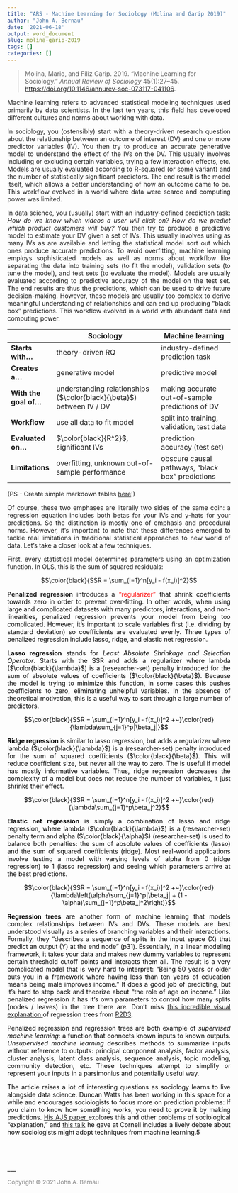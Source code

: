 ```yaml
---
title: "ARS - Machine Learning for Sociology (Molina and Garip 2019)"
author: "John A. Bernau"
date: '2021-06-18'
output: word_document
slug: molina-garip-2019
tags: []
categories: []
---
```


> Molina, Mario, and Filiz Garip. 2019. “Machine Learning for Sociology.” *Annual Review of Sociology* 45(1):27–45. <a href = https://doi.org/10.1146/annurev-soc-073117-041106 target = _blank>https://doi.org/10.1146/annurev-soc-073117-041106</a>.

<div align = "justify">
Machine learning refers to advanced statistical modeling techniques used primarily by data scientists. In the last ten years, this field has developed different cultures and norms about working with data.

In sociology, you (ostensibly) start with a theory-driven research question about the relationship between an outcome of interest (DV) and one or more predictor variables (IV). You then try to produce an accurate generative model to understand the effect of the IVs on the DV. This usually involves including or excluding certain variables, trying a few interaction effects, etc. Models are usually evaluated according to R-squared (or some variant) and the number of statistically significant predictors. The end result is the model itself, which allows a better understanding of how an outcome came to be. This workflow evolved in a world where data were scarce and computing power was limited. 

In data science, you (usually) start with an industry-defined prediction task: *How do we know which videos a user will click on? How do we predict which product customers will buy?* You then try to produce a predictive model to estimate your DV given a set of IVs. This usually involves using as many IVs as are available and letting the statistical model sort out which ones produce accurate predictions. To avoid overfitting, machine learning employs sophisticated models as well as norms about workflow like separating the data into training sets (to fit the model), validation sets (to tune the model), and test sets (to evaluate the model). Models are usually evaluated according to predictive accuracy of the model on the test set. The end results are thus the predictions, which can be used to drive future decision-making. However, these models are usually too complex to derive meaningful understanding of relationships and can end up producing "black box" predictions. This workflow evolved in a world with abundant data and computing power.

<div align = "left">
|                         | **Sociology**                                                              | **Machine learning**                                 |
|-------------------------|----------------------------------------------------------------------------|------------------------------------------------------|
| **Starts with...**      |     theory-driven RQ                                                       |     industry-defined prediction task                 |
| **Creates a...**        |     generative model                                                       |     predictive model                                 |
| **With the goal of...** |     understanding relationships ($\color{black}{\beta}$) between IV / DV   |     making accurate out-of-sample predictions of DV  |
| **Workflow**            |     use all data to fit model                                              |     split into training, validation, test data       |
| **Evaluated on...**     | $\color{black}{R^2}$, significant IVs                                      |     prediction accuracy (test set)                   |
| **Limitations**         |     overfitting, unknown out-of-sample performance                         |     obscure causal pathways, "black box" predictions |

(PS - Create simple markdown tables <a href = https://www.tablesgenerator.com/markdown_tables target = _blank>here</a>!)

<div align = "justify">
Of course, these two emphases are literally two sides of the same coin: a regression equation includes both betas for your IVs and y-hats for your predictions. So the distinction is mostly one of emphasis and procedural norms. However, it's important to note that these differences emerged to tackle real limitations in traditional statistical approaches to new world of data. Let's take a closer look at a few techniques.

First, every statistical model determines parameters using an optimization function. In OLS, this is the sum of squared residuals: 

$$\color{black}{SSR = \sum_{i=1}^n[y_i - f(x_i)]^2}$$

**Penalized regression** introduces a <font color = "red">"regularizer"<font color = "black"> that shrink coefficients towards zero in order to prevent over-fitting. In other words, when using large and complicated datasets with many predictors, interactions, and non-linearities, penalized regression prevents your model from being too complicated. However, it's important to scale variables first (i.e. dividing by standard deviation) so coefficients are evaluated evenly. Three types of penalized regression include lasso, ridge, and elastic net regression.

**Lasso regression** stands for *Least Absolute Shrinkage and Selection Operator*. Starts with the SSR and adds a regularizer where lambda ($\color{black}{\lambda}$) is a (researcher-set) penalty introduced for the sum of absolute values of coefficients ($\color{black}{\beta}$). Because the model is trying to minimize this function, in some cases this pushes coefficients to zero, eliminating unhelpful variables. In the absence of theoretical motivation, this is a useful way to sort through a large number of predictors.

$$\color{black}{SSR = \sum_{i=1}^n[y_i - f(x_i)]^2 +~}\color{red}{\lambda\sum_{j=1}^p|\beta_j|}$$

**Ridge regression** is similar to lasso regression, but adds a regularizer where lambda ($\color{black}{\lambda}$) is a (researcher-set) penalty introduced for the sum of squared coefficients ($\color{black}{\beta}$). This will reduce coefficient size, but never all the way to zero. The is useful if model has mostly informative variables. Thus, ridge regression decreases the complexity of a model but does not reduce the number of variables, it just shrinks their effect. 

$$\color{black}{SSR = \sum_{i=1}^n[y_i - f(x_i)]^2 +~}\color{red}{\lambda\sum_{j=1}^p\beta_j^2}$$

**Elastic net regression** is simply a combination of lasso and ridge regression, where lambda ($\color{black}{\lambda}$) is a (researcher-set) penalty term and alpha ($\color{black}{\alpha}$) (researcher-set) is used to balance both penalties: the sum of absolute values of coefficients (lasso) and the sum of squared coefficients (ridge). Most real-world applications involve testing a model with varying levels of alpha from 0 (ridge regression) to 1 (lasso regression) and seeing which parameters arrive at the best predictions. 

$$\color{black}{SSR = \sum_{i=1}^n[y_i - f(x_i)]^2 +~}\color{red}{\lambda\left(\alpha\sum_{j=1}^p|\beta_j| + (1 - \alpha)\sum_{j=1}^p\beta_j^2\right)}$$

**Regression trees** are another form of machine learning that models complex relationships between IVs and DVs. These models are best understood visually as a series of branching variables and their interactions. Formally, they "describes a sequence of splits in the input space (X) that predict an output (Y) at the end node" (p31). Essentially, in a linear modeling framework, it takes your data and makes new dummy variables to represent certain threshold cutoff points and interacts them all. The result is a very complicated model that is very hard to interpret: "Being 50 years or older puts you in a framework where having less than ten years of education means being male improves income." It does a good job of predicting, but it's hard to step back and theorize about "the role of age on income." Like penalized regression it has it's own parameters to control how many splits (nodes / leaves) in the tree there are. Don't miss <a href=http://www.r2d3.us/visual-intro-to-machine-learning-part-1/ target = _blank>this incredible visual explanation </a>of regression trees from <a href=http://www.r2d3.us/ target = _blank>R2D3</a>.

Penalized regression and regression trees are both example of *supervised machine learning*: a function that connects known inputs to known outputs. *Unsupervised machine learning* describes methods to summarize inputs without reference to outputs: principal component analysis, factor analysis, cluster analysis, latent class analysis, sequence analysis, topic modeling, community detection, etc. These techniques attempt to simplify or represent your inputs in a parsimonius and potentially useful way. 

The article raises a lot of interesting questions as sociology learns to live alongside data science. Duncan Watts has been working in this space for a while and encourages sociologists to focus more on prediction problems: If you claim to know how something works, you need to prove it by making predictions. <a href=https://doi.org/10.1086/678271 target = _blank>His AJS paper </a> explores this and other problems of sociological "explanation," and <a href = https://www.youtube.com/watch?v=0O6COXI0cx8 target = _blank>this talk</a> he gave at Cornell includes a lively debate about how sociologists might adopt techniques from machine learning.5

<br>
<br>
<br>
___

<font color = "gray" size="2">Copyright &copy; 2021 John A. Bernau</font>
